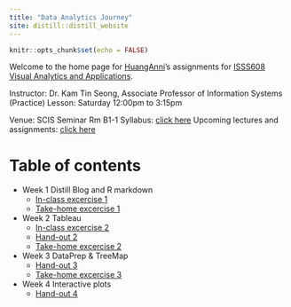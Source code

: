 ```yaml
---
title: "Data Analytics Journey"
site: distill::distill_website
---
```

```r
knitr::opts_chunk$set(echo = FALSE)
```
Welcome to the home page for [HuangAnni](https://huanganni.netlify.app/huanganni.html)'s assignments for [ISSS608 Visual Analytics and Applications](https://isss608-ay2021-22april.netlify.app/).

Instructor: Dr. Kam Tin Seong, Associate Professor of Information Systems (Practice)
Lesson: Saturday 12:00pm to 3:15pm

Venue: SCIS Seminar Rm B1-1
Syllabus: [click here](https://isss608-ay2021-22april.netlify.app/syllabus.html)
Upcoming lectures and assignments: [click here](https://isss608-ay2021-22april.netlify.app/lesson.html)

# Table of contents
- Week 1 Distill Blog and R markdown
  - [In-class excercise 1](https://huanganni.netlify.app/ic_ex1.html)
  - [Take-home excercise 1](https://huanganni.netlify.app/th_ex/th_ex1.html)
- Week 2 Tableau
  - [In-class excercise 2](https://public.tableau.com/app/profile/huang.anni/viz/In-class-exc2/Dashboard1?publish=yes)
  - [Hand-out 2](https://huanganni.netlify.app/th_ex/hd_2.html)
  - [Take-home excercise 2](https://huanganni.netlify.app/th_ex/th_ex2.html)
- Week 3 DataPrep & TreeMap
  - [Hand-out 3](https://huanganni.netlify.app/th_ex/hd_3.html)
  - [Take-home excercise 3](https://huanganni.netlify.app/th_ex/th_ex3.html)
- Week 4 Interactive plots
  - [Hand-out 4](https://huanganni.netlify.app/in_class_ex/in-class-ex-04.html)